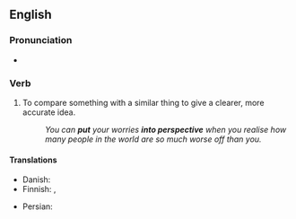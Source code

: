 ==English==

===Pronunciation===
* {{audio|en|En-au-put something into perspective.ogg|Audio (AU)}}

===Verb===
{{head|en|verb}}

# {{lb|en|idiomatic}} To compare something with a similar thing to give a clearer, more accurate idea.
#: ''You can '''put''' your worries '''into perspective''' when you realise how many people in the world are so much worse off than you.''

====Translations====
{{trans-top|to compare with something similar}}
* Danish: {{t|da|perspektivere}}
* Finnish: {{t+|fi|suhteuttaa}}, {{t|fi|[[asettaa]] [[mittasuhteisiin]]}}
{{trans-mid}}
* Persian: {{t|fa|به چیزی واقع بینانه نگاه کردن|sc=fa-Arab}}
{{trans-bottom}}
